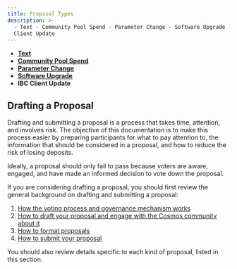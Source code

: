 ```yaml
---
title: Proposal Types
description: >-
  - Text - Community Pool Spend - Parameter Change - Software Upgrade - IBC
  Client Update
---
```

* [**Text**](/hub/v25/governance/proposal-types/text-prop)
* [**Community Pool Spend**](/hub/v25/governance/proposal-types/community-pool-spend)
* [**Parameter Change**](/hub/v25/governance/proposal-types/param-change)
* [**Software Upgrade**](/hub/v25/governance/proposal-types/software-upgrade)
* **IBC Client Update**

## Drafting a Proposal

Drafting and submitting a proposal is a process that takes time, attention, and involves risk. The objective of this documentation is to make this process easier by preparing participants for what to pay attention to, the information that should be considered in a proposal, and how to reduce the risk of losing deposits.

Ideally, a proposal should only fail to pass because voters are aware, engaged, and have made an informed decision to vote down the proposal.

If you are considering drafting a proposal, you should first review the general background on drafting and submitting a proposal:

1. [How the voting process and governance mechanism works](/hub/v25/governance/process)
2. [How to draft your proposal and engage with the Cosmos community about it](/hub/v25/governance/best-practices)
3. [How to format proposals](/hub/v25/governance/formatting)
4. [How to submit your proposal](/hub/v25/governance/submitting)

You should also review details specific to each kind of proposal, listed in this section.
